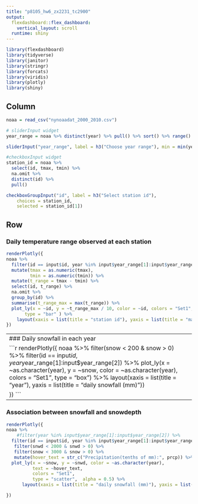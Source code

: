 ```yaml
---
title: "p8105_hw6_zx2231_tc2900"
output: 
  flexdashboard::flex_dashboard:
    vertical_layout: scroll
  runtime: shiny
---
```


```r
library(flexdashboard)
library(tidyverse)
library(janitor)
library(stringr)
library(forcats)
library(viridis)
library(plotly)
library(shiny)
```

Column {.sidebar}
----------------------------------------------------------------------
```r
noaa = read_csv("nynoaadat_2000_2010.csv")

# sliderInput widget
year_range = noaa %>% distinct(year) %>% pull() %>% sort() %>% range()

sliderInput("year_range", label = h3("Choose year range"), min = min(year_range), max = max(year_range), value = c(2000, 2010), step = 1)

#checkboxInput widget
station_id = noaa %>%
  select(id, tmax, tmin) %>%
  na.omit %>%
  distinct(id) %>%
  pull()

checkboxGroupInput("id", label = h3("Select station id"), 
    choices = station_id,
    selected = station_id[1])

```

Row
---------------------------------------------------------------------

### Daily temperature range observed at each station
    
```r
renderPlotly({ 
noaa %>%
  filter(id == input$id, year %in% input$year_range[1]:input$year_range[2]) %>%
  mutate(tmax = as.numeric(tmax),
         tmin = as.numeric(tmin)) %>% 
  mutate(t_range = tmax - tmin) %>% 
  select(id, t_range) %>%
  na.omit %>%
  group_by(id) %>%
  summarise(t_range_max = max(t_range)) %>% 
  plot_ly(x = ~id, y = ~t_range_max / 10, color = ~id, colors = "Set1",
       type = "bar" ) %>%
    layout(xaxis = list(title = "station id"), yaxis = list(title = "maximum daily temperature range (Celcius degree)"))
})
```
    
    

-------------------------------------------------------------------------
### Daily snowfall in each year

```r
renderPlotly({ 
noaa %>% 
  filter(snow < 200 & snow > 0) %>% 
  filter(id == input$id, year %in% input$year_range[1]:input$year_range[2]) %>%
  plot_ly(x = ~as.character(year), y = ~snow, color = ~as.character(year),
          colors = "Set1",                                       
          type = "box") %>%
      layout(xaxis = list(title = "year"), yaxis = list(title = "daily snowfall (mm)"))

})
```



-----------------------------------------------------------------------------
### Association between snowfall and snowdepth

```r
renderPlotly({ 
noaa %>% 
    #filter(year %in% input$year_range[1]:input$year_range[2]) %>%
  filter(id == input$id, year %in% input$year_range[1]:input$year_range[2]) %>%
   filter(snwd < 2000 & snwd > 0) %>%  
   filter(snow < 3000 & snow > 0) %>% 
   mutate(hover_text = str_c("Precipitation(tenths of mm):", prcp)) %>%  
  plot_ly(x = ~snow, y = ~snwd, color = ~as.character(year),
          text = ~hover_text,
          colors = "Set1",                                       
          type = "scatter",  alpha = 0.5) %>%
      layout(xaxis = list(title = "daily snowfall (mm)"), yaxis = list(title = "daily snowdepth (mm)"))

})
```




